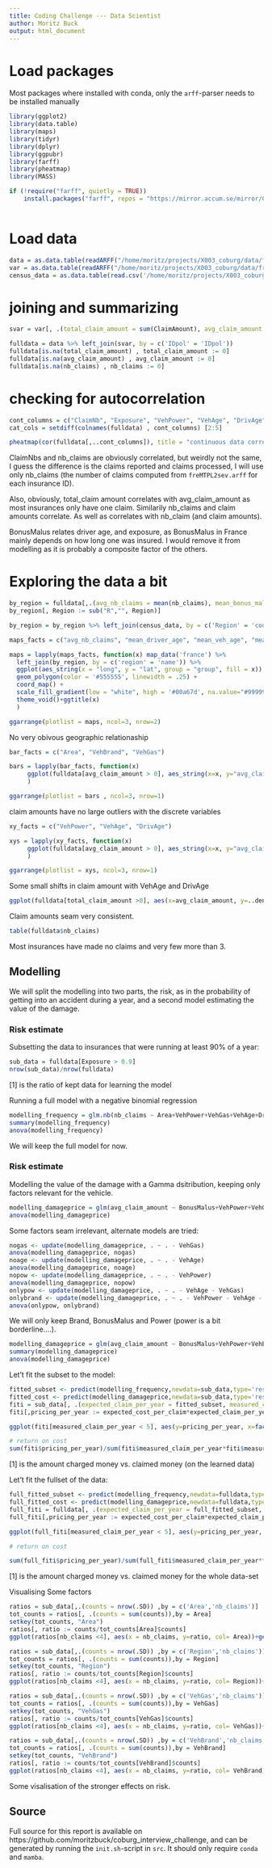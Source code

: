 ```yaml
---
title: Coding Challenge --- Data Scientist
author: Moritz Buck
output: html_document
---
```



# Load packages

Most packages where installed with conda, only the `arff`-parser needs to be installed manually

```r
library(ggplot2)
library(data.table)
library(maps)
library(tidyr)
library(dplyr)
library(ggpubr)
library(farff)
library(pheatmap)
library(MASS)

if (!require("farff", quietly = TRUE))
    install.packages("farff", repos = "https://mirror.accum.se/mirror/CRAN/")
    
```

# Load data

```r
data = as.data.table(readARFF("/home/moritz/projects/X003_coburg/data/freMTPL2freq.arff"))
var = as.data.table(readARFF("/home/moritz/projects/X003_coburg/data/freMTPL2sev.arff"))
census_data = as.data.table(read.csv('/home/moritz/projects/X003_coburg/data/census_data.csv', header = TRUE, sep = ','))
```

# joining and summarizing

```r
svar = var[, .(total_claim_amount = sum(ClaimAmount), avg_claim_amount = mean(ClaimAmount), nb_claims = length(ClaimAmount)),  by = IDpol]

fulldata = data %>% left_join(svar, by = c('IDpol' = 'IDpol'))
fulldata[is.na(total_claim_amount) , total_claim_amount := 0]
fulldata[is.na(avg_claim_amount) , avg_claim_amount := 0]
fulldata[is.na(nb_claims) , nb_claims := 0]
```

#  checking for autocorrelation

```r
cont_columns = c("ClaimNb", "Exposure", "VehPower", "VehAge", "DrivAge", "BonusMalus", "Density", "total_claim_amount", "avg_claim_amount", "nb_claims")
cat_cols = setdiff(colnames(fulldata) , cont_columns) [2:5]

pheatmap(cor(fulldata[,..cont_columns]), title = "continuous data correlations")

```

ClaimNbs and nb_claims are obviously correlated, but weirdly not the same, I guess the difference is the claims reported and claims processed, I will use only nb_claims (the number of claims computed from `freMTPL2sev.arff` for each insurance ID).

Also, obviously, total_claim amount correlates with avg_claim_amount as most insurances only have one claim.  Similarily nb_claims and claim amounts correlate. As well as correlates with nb_claim (and claim amounts).

BonusMalus relates driver age, and exposure, as BonusMalus in France mainly depends on how long one was insured. I would remove it from modelling as it is probably a composite factor of the others.

# Exploring the data a bit

```r
by_region = fulldata[,.(avg_nb_claims = mean(nb_claims), mean_bonus_malus = mean(BonusMalus), mean_driver_age = mean(DrivAge), mean_veh_age = mean(VehAge), mean_veh_power = mean(VehPower), mean_density = mean(Density)) , by = Region]
by_region[, Region := sub("R","", Region)]

by_region = by_region %>% left_join(census_data, by = c('Region' = 'code'))

maps_facts = c("avg_nb_claims", "mean_driver_age", "mean_veh_age", "mean_veh_power", "mean_density", "mean_bonus_malus")

maps = lapply(maps_facts, function(x) map_data('france') %>%
  left_join(by_region, by = c('region' = 'name')) %>%
  ggplot(aes_string(x = "long", y = "lat", group = "group", fill = x)) +
  geom_polygon(color = '#555555', linewidth = .25) +
  coord_map() +
  scale_fill_gradient(low = "white", high = '#00a67d', na.value="#999999")+
  theme_void()+ggtitle(x)
  )

ggarrange(plotlist = maps, ncol=3, nrow=2)
```

No very obivous geographic relationaship


```r
bar_facts = c("Area", "VehBrand", "VehGas")

bars = lapply(bar_facts, function(x)
     ggplot(fulldata[avg_claim_amount > 0], aes_string(x=x, y="avg_claim_amount"))+geom_boxplot()+scale_y_log10()+ggtitle(x)
     )

ggarrange(plotlist = bars , ncol=3, nrow=1)
```
claim amounts have no large outliers with the discrete variables

```r
xy_facts = c("VehPower", "VehAge", "DrivAge")

xys = lapply(xy_facts, function(x)
     ggplot(fulldata[avg_claim_amount > 0], aes_string(x=x, y="avg_claim_amount"))+geom_point()+scale_y_log10(limits = c(100,5000))+geom_smooth(col="red")+ggtitle(x)
     )

ggarrange(plotlist = xys, ncol=3, nrow=1)
```

Some small shifts in claim amount with VehAge and DrivAge

```r
ggplot(fulldata[total_claim_amount >0], aes(x=avg_claim_amount, y=..density..))+geom_histogram(bins=100, fill="grey", alpha=0.7)+geom_density(col="red")+scale_x_log10()
```
Claim amounts seam very consistent.

```r
table(fulldata$nb_claims)
```

Most insurances have made no claims and very few more than 3.



## Modelling

We will split the  modelling into two parts, the risk, as in the probability of getting into an accident during a year, and a second model estimating the value of the damage.

### Risk estimate

Subsetting the data to insurances that were running at least 90% of a year:

```r
sub_data = fulldata[Exposure > 0.9]
nrow(sub_data)/nrow(fulldata)
```
[1]  is the ratio of kept data for learning the model

Running a full model with a negative binomial regression
```r
modelling_frequency = glm.nb(nb_claims ~ Area+VehPower+VehGas+VehAge+DrivAge+VehBrand+Density+Region,data=sub_data)
summary(modelling_frequency)
anova(modelling_frequency)
```

We will keep the full model for now.

### Risk estimate

Modelling the value of the damage with a Gamma dsitribution, keeping only factors relevant for the vehicle.

```r

modelling_damageprice = glm(avg_claim_amount ~ BonusMalus+VehPower+VehGas+VehAge+VehBrand,family=Gamma(link = "log"),data=sub_data[nb_claims >0])
anova(modelling_damageprice)

```

Some factors seam irrelevant, alternate models are tried:

```r

nogas <- update(modelling_damageprice, . ~ . - VehGas)
anova(modelling_damageprice, nogas)
noage <- update(modelling_damageprice, . ~ . - VehAge)
anova(modelling_damageprice, noage)
nopow <- update(modelling_damageprice, . ~ . - VehPower)
anova(modelling_damageprice, nopow)
onlypow <- update(modelling_damageprice, . ~ . - VehAge - VehGas)
onlybrand <- update(modelling_damageprice, . ~ . - VehPower - VehAge - VehGas)
anova(onlypow, onlybrand)

```

We will only keep Brand, BonusMalus and Power (power is a bit borderline....).

```r

modelling_damageprice = glm(avg_claim_amount ~ BonusMalus+VehPower+VehBrand,family=Gamma(link = "log"),data=sub_data[nb_claims >0])
summary(modelling_damageprice)
anova(modelling_damageprice)

```

Let't fit the subset to the model:

```r

fitted_subset <- predict(modelling_frequency,newdata=sub_data,type='response')
fitted_cost <- predict(modelling_damageprice,newdata=sub_data,type='response')
fiti = sub_data[, .(expected_claim_per_year = fitted_subset, measured_claim_per_year = nb_claims, expected_cost_per_claim = fitted_cost, measured_cost_perclaim = avg_claim_amount)]
fiti[,pricing_per_year := expected_cost_per_claim*expected_claim_per_year]

ggplot(fiti[measured_claim_per_year < 5], aes(y=pricing_per_year, x=factor(measured_claim_per_year)))+geom_violin()+geom_boxplot(width = 0.2)+geom_smooth(mapping = aes(x=measured_claim_per_year, y=pricing_per_year), method = "lm", col="red", lwd =0.4)+ylim(0,400)

# return on cost
sum(fiti$pricing_per_year)/sum(fiti$measured_claim_per_year*fiti$measured_cost_perclaim)

```

[1] is the amount charged money vs. claimed money (on the learned data)

Let't fit the fullset of the data:

```r

full_fitted_subset <- predict(modelling_frequency,newdata=fulldata,type='response')
full_fitted_cost <- predict(modelling_damageprice,newdata=fulldata,type='response')
full_fiti = fulldata[, .(expected_claim_per_year = full_fitted_subset, measured_claim_per_year = nb_claims, expected_cost_per_claim = full_fitted_cost, measured_cost_perclaim = avg_claim_amount)]
full_fiti[,pricing_per_year := expected_cost_per_claim*expected_claim_per_year]

ggplot(full_fiti[measured_claim_per_year < 5], aes(y=pricing_per_year, x=factor(measured_claim_per_year)))+geom_violin()+geom_boxplot(width = 0.2)+geom_smooth(mapping = aes(x=measured_claim_per_year, y=pricing_per_year), method = "lm", col="red", lwd =0.4)+ylim(0,400)

# return on cost

sum(full_fiti$pricing_per_year)/sum(full_fiti$measured_claim_per_year*full_fiti$measured_cost_perclaim)
```
[1] is the amount charged money vs. claimed money for the whole data-set

Visualising Some factors

```r

ratios = sub_data[,.(counts = nrow(.SD)) ,by = c('Area','nb_claims')]
tot_counts = ratios[, .(counts = sum(counts)),by = Area]
setkey(tot_counts, "Area")
ratios[, ratio := counts/tot_counts[Area]$counts]
ggplot(ratios[nb_claims <4], aes(x = nb_claims, y=ratio, col= Area))+geom_point()+geom_line()+scale_y_log10()+ggtitle("Area")

ratios = sub_data[,.(counts = nrow(.SD)) ,by = c('Region','nb_claims')]
tot_counts = ratios[, .(counts = sum(counts)),by = Region]
setkey(tot_counts, "Region")
ratios[, ratio := counts/tot_counts[Region]$counts]
ggplot(ratios[nb_claims <4], aes(x = nb_claims, y=ratio, col= Region))+geom_point()+geom_line()+scale_y_log10()+ggtitle("Region")

ratios = sub_data[,.(counts = nrow(.SD)) ,by = c('VehGas','nb_claims')]
tot_counts = ratios[, .(counts = sum(counts)),by = VehGas]
setkey(tot_counts, "VehGas")
ratios[, ratio := counts/tot_counts[VehGas]$counts]
ggplot(ratios[nb_claims <4], aes(x = nb_claims, y=ratio, col= VehGas))+geom_point()+geom_line()+scale_y_log10()+ggtitle("VehGas")

ratios = sub_data[,.(counts = nrow(.SD)) ,by = c('VehBrand','nb_claims')]
tot_counts = ratios[, .(counts = sum(counts)),by = VehBrand]
setkey(tot_counts, "VehBrand")
ratios[, ratio := counts/tot_counts[VehBrand]$counts]
ggplot(ratios[nb_claims <4], aes(x = nb_claims, y=ratio, col= VehBrand))+geom_point()+geom_line()+scale_y_log10()+ggtitle("VehBrand")

```
Some visalisation of the stronger effects on risk.

## Source

Full source for this report is available on https://github.com/moritzbuck/coburg_interview_challenge, and can be generated by running the `init.sh`-script in `src`. It should only require `conda` and `mamba`.
